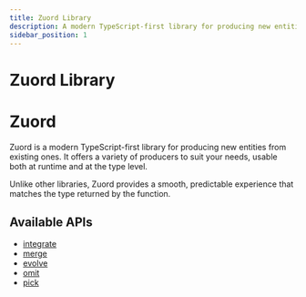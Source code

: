 ```yaml
---
title: Zuord Library
description: A modern TypeScript-first library for producing new entities from existing ones, usable at both runtime and type level.
sidebar_position: 1
---
```


# Zuord Library

# Zuord

Zuord is a modern TypeScript-first library for producing new entities from existing ones. It offers a variety of producers to suit your needs, usable both at runtime and at the type level. 

Unlike other libraries, Zuord provides a smooth, predictable experience that matches the type returned by the function.

## Available APIs

- [integrate](./integrate)
- [merge](./merge)
- [evolve](./evolve)
- [omit](./omit)
- [pick](./pick)